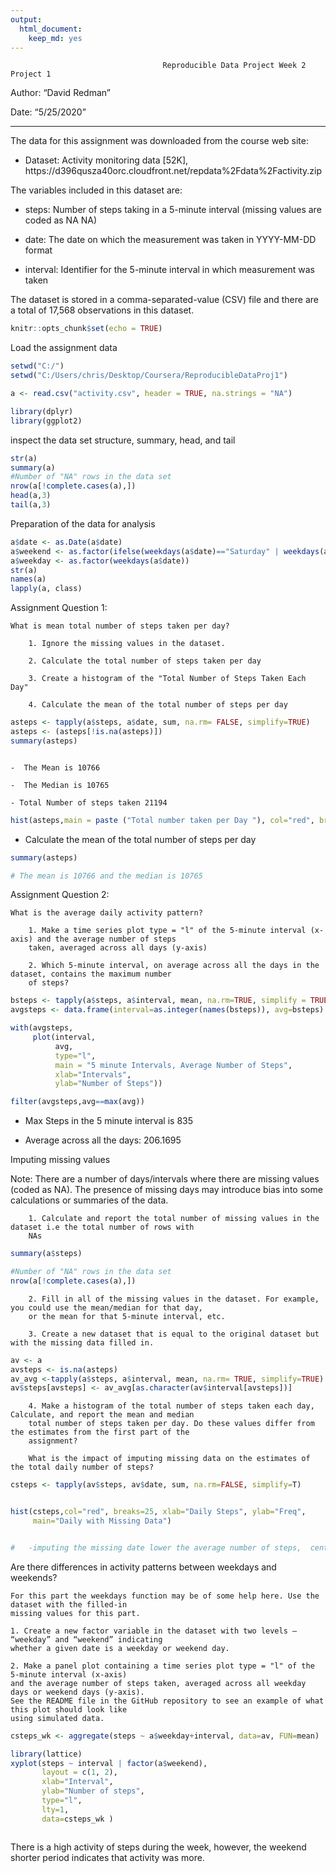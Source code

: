 ---
output: 
  html_document: 
    keep_md: yes
---

                                      Reproducible Data Project Week 2 Project 1

Author: "David Redman"

Date: "5/25/2020"


---

The data for this assignment was downloaded from the course web site:

- Dataset: Activity monitoring data [52K], https://d396qusza40orc.cloudfront.net/repdata%2Fdata%2Factivity.zip

The variables included in this dataset are:

- steps: Number of steps taking in a 5-minute interval (missing values are coded as NA\color{red}{\verb|NA|} NA)

- date: The date on which the measurement was taken in YYYY-MM-DD format

- interval: Identifier for the 5-minute interval in which measurement was taken

The dataset is stored in a comma-separated-value (CSV) file and there are a total of 17,568 observations in this dataset.


```{r setup, include=FALSE}
knitr::opts_chunk$set(echo = TRUE)
```
Load the assignment data

```{r}
setwd("C:/")
setwd("C:/Users/chris/Desktop/Coursera/ReproducibleDataProj1")

a <- read.csv("activity.csv", header = TRUE, na.strings = "NA")

library(dplyr)
library(ggplot2)
```

inspect the data set structure, summary, head, and tail

```{r}

str(a)
summary(a)
#Number of "NA" rows in the data set
nrow(a[!complete.cases(a),])
head(a,3)
tail(a,3)
```

Preparation of the data for analysis

```{r}
a$date <- as.Date(a$date)
a$weekend <- as.factor(ifelse(weekdays(a$date)=="Saturday" | weekdays(a$date)=="Sunday","weekend","weekday"))
a$weekday <- as.factor(weekdays(a$date))
str(a)
names(a)
lapply(a, class)
```


Assignment Question 1:


    What is mean total number of steps taken per day?

        1. Ignore the missing values in the dataset.

        2. Calculate the total number of steps taken per day

        3. Create a histogram of the "Total Number of Steps Taken Each Day"

        4. Calculate the mean of the total number of steps per day

```{r, echo = TRUE }

asteps <- tapply(a$steps, a$date, sum, na.rm= FALSE, simplify=TRUE)
asteps <- (asteps[!is.na(asteps)])
summary(asteps)



```


    -  The Mean is 10766
    
    -  The Median is 10765
    
    - Total Number of steps taken 21194


```{r,ehco =TRUE}

hist(asteps,main = paste ("Total number taken per Day "), col="red", breaks=20, xlab = "Number of Steps")

```


-  Calculate the mean of the total number of steps per day

```{r}

summary(asteps)

# The mean is 10766 and the median is 10765
```




Assignment Question 2:

    What is the average daily activity pattern?
    
        1. Make a time series plot type = "l" of the 5-minute interval (x-axis) and the average number of steps 
        taken, averaged across all days (y-axis)
        
        2. Which 5-minute interval, on average across all the days in the dataset, contains the maximum number
        of steps?
```{r}
bsteps <- tapply(a$steps, a$interval, mean, na.rm=TRUE, simplify = TRUE)
avgsteps <- data.frame(interval=as.integer(names(bsteps)), avg=bsteps)

with(avgsteps,
     plot(interval,
          avg,
          type="l",
          main = "5 minute Intervals, Average Number of Steps",
          xlab="Intervals",
          ylab="Number of Steps")) 

filter(avgsteps,avg==max(avg)) 
```

-  Max Steps in the 5 minute interval is 835

-  Average across all the days: 206.1695
      
 
 
Imputing missing values

Note: There are a number of days/intervals where there are missing values (coded as NA).  The presence of missing days may introduce bias into some calculations or summaries of the data. 

        1. Calculate and report the total number of missing values in the dataset i.e the total number of rows with
        NAs
```{r}
summary(a$steps)

#Number of "NA" rows in the data set
nrow(a[!complete.cases(a),])
```

        2. Fill in all of the missing values in the dataset. For example, you could use the mean/median for that day,
        or the mean for that 5-minute interval, etc.
        
        3. Create a new dataset that is equal to the original dataset but with the missing data filled in.

        
```{r}
av <- a
avsteps <- is.na(asteps)
av_avg <-tapply(a$steps, a$interval, mean, na.rm= TRUE, simplify=TRUE)
av$steps[avsteps] <- av_avg[as.character(av$interval[avsteps])]
```


        4. Make a histogram of the total number of steps taken each day, Calculate, and report the mean and median
        total number of steps taken per day. Do these values differ from the estimates from the first part of the
        assignment?
        
        What is the impact of imputing missing data on the estimates of the total daily number of steps?


```{r}
csteps <- tapply(av$steps, av$date, sum, na.rm=FALSE, simplify=T)


hist(csteps,col="red", breaks=25, xlab="Daily Steps", ylab="Freq",
     main="Daily with Missing Data")    


#   -imputing the missing date lower the average number of steps,  center bar in histogram
```



Are there differences in activity patterns between weekdays and weekends?
 
    For this part the weekdays function may be of some help here. Use the dataset with the filled-in 
    missing values for this part.
    
    1. Create a new factor variable in the dataset with two levels – “weekday” and “weekend” indicating 
    whether a given date is a weekday or weekend day.

    2. Make a panel plot containing a time series plot type = "l" of the 5-minute interval (x-axis)
    and the average number of steps taken, averaged across all weekday days or weekend days (y-axis). 
    See the README file in the GitHub repository to see an example of what this plot should look like 
    using simulated data.
    
```{r}
csteps_wk <- aggregate(steps ~ a$weekday+interval, data=av, FUN=mean)

library(lattice)
xyplot(steps ~ interval | factor(a$weekend),
       layout = c(1, 2),
       xlab="Interval",
       ylab="Number of steps",
       type="l",
       lty=1,
       data=csteps_wk )



```

There is a high activity of steps during the week, however, the weekend shorter period indicates that activity was more. 


